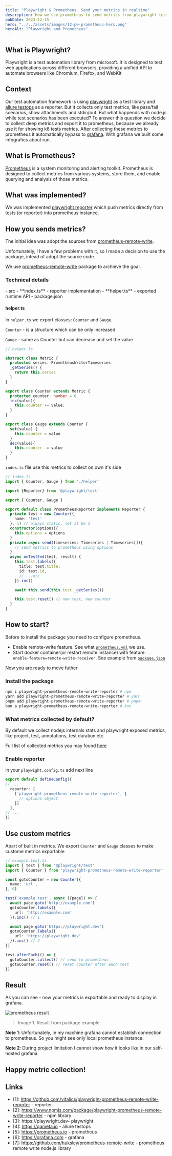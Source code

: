```yaml
---
title: "Playwright & Prometheus. Send your metrics in realtime"
description: How we use prometheus to send metrics from playwright tests
pubDate: 2023-12-15
hero: "../../assets/images/12-pw-prometheus-hero.png"
heroAlt: "Playwright and Prometheus"
---
```



## What is Playwright?

Playwright is a test automation library from microsoft.
It is designed to test web applications across different browsers, providing a unified API to automate browsers like Chromium, Firefox, and WebKit

## Context

Our test automation framework is using [playwright](https://playwright.dev/docs/intro) as a test library and [allure testops](https://qameta.io/) as a reporter. But it collects only test metrics, like pass/fail scenarios, show attachments and stdin/out. But what happends with node.js while test scenarios has been executed? To answer this question we decide to collect deep metrics and export it to prometheus, because we already use it for showing k6 tests metrics. After collecting these metrics to prometheus it automatically bypass to [grafana](https://grafana.com/). With grafana we built some infografics about run.

## What is Prometheus?

[Prometheus](https://prometheus.io/) is a system monitoring and alerting toolkit. Prometheus is designed to collect metrics from various systems, store them, and enable querying and analysis of those metrics.

## What was implemented?

We was implemented [playwright reporter](https://github.com/vitalics/playwright-prometheus-remote-write-reporter) which push metrics directly from tests (or reporter) into prometheus instance.

## How you sends metrics?

The initial idea was adopt the sources from [prometheus-remote-write](https://github.com/huksley/prometheus-remote-write).

Unfortunately, I have a few problems with it, so I made a decision to use the package, intead of adopt the source code.

We use [prometheus-remote-write](https://github.com/huksley/prometheus-remote-write) package to archieve the goal.

### Technical details

<FileTree title="Project Structure">
- src
  - **index.ts** - reporter implementation
  - **helper.ts** - exported runtime API
- package.json
</FileTree>

#### helper.ts

In `helper.ts` we export classes: `Counter` and `Gauge`.

`Counter` - is a structure which can be only increased

`Gauge` - same as Counter but can decrease and set the value

``` ts
// helper.ts

abstract class Metric {
  protected series: PrometheusWriterTimeseries
  _getSeries() {
    return this.series
  }
}

export class Counter extends Metric {
  protected counter: number = 0
  inc(value){
    this.counter += value;
  }
}

export class Gauge extends Counter {
  set(value) {
    this.counter = value
  }
  dec(value){
    this.counter -= value
  }
}
```

`index.ts` file use this metrics to collect on own it's side

``` ts
// index.ts
import { Counter, Gauge } from './helper'

import {Reporter} from '@playwright/test'

export { Counter, Gauge }

export default class PrometheusReporter implements Reporter {
  private test = new Counter({
    name: 'test'
  }, 1) // always static, let it be 1
  constructor(options){
    this.options = options
  }
  private async send(timeseries: Timeseries | Timeseries[]){
    // send metrics to prometheus using options
  }
  async onTestEnd(test, result) {
    this.test.labels({
      title: test.title,
      id: test.id,
      // ...etc
    }).inc()

    await this.send(this.test._getSeries())

    this.test.reset() // new test, new counter
  }
}

```

## How to start?

Before to install the package you need to configure prometheus.

- Enable remote-write feature. See what [`prometheus.yml`](https://github.com/vitalics/playwright-prometheus-remote-write-reporter/blob/main/example/prometheus.yml) we use.
- Start docker container(or restart remote instance) with feature: `--enable-feature=remote-write-receiver`. See example from [`package.json`](https://github.com/vitalics/playwright-prometheus-remote-write-reporter/blob/main/example/package.json#L16)

Now you are ready to move futher

### Install the package

```sh
npm i playwright-prometheus-remote-write-reporter # npm
yarn add playwright-prometheus-remote-write-reporter # yarn
pnpm add playwright-prometheus-remote-write-reporter # pnpm
bun a playwright-prometheus-remote-write-reporter # bun
```

### What metrics collected by default?

By default we collect nodejs internals stats and playwright exposed metrics, like project, test, annotations, test duration etc.

Full list of collected metrics you may found [here](https://github.com/vitalics/playwright-prometheus-remote-write-reporter?tab=readme-ov-file#collected-metrics)

### Enable reporter

in your `playwight.config.ts` add next line

```ts
export default defineConfig({
// ...
  reporter: [
    ['playwright-prometheus-remote-write-reporter', {
      // options object
    }]
  ],
// ...
})
```

## Use custom metrics

Apart of built in metrics. We export `Counter` and `Gauge` classes to make custome metrics exportable

```ts
// example.test.ts
import { test } from '@playwright/test'
import { Counter } from 'playwright-prometheus-remote-write-reporter'

const gotoCounter = new Counter({
  name: 'url',
}, 0)

test('example test', async ({page}) => {
  await page.goto('http://example.com')
  gotoCounter.labels({
    url: 'http://example.com'
  }).inc() // 1

  await page.goto('https://playwright.dev')
  gotoCounter.labels({
    url: 'https://playwright.dev'
  }).inc() // 2
})

test.afterEach(() => {
  gotoCounter.collect() // send to prometheus
  gotoCounter.reset() // reset counter after each test
})

```

## Result

As you can see - now your metrics is exportable and ready to display in grafana.

![prometheus result](../../assets/images/12-result.png)
> Image 1. Result from package example

**Note 1**: Unfortunately, in my machine grafana cannot establish connection to prometheus. So you might see only local prometheus instance.

**Note 2**: During project limitation I cannot show how it looks like in our self-hosted grafana

## Happy metric collection!

## Links

- [1]: https://github.com/vitalics/playwright-prometheus-remote-write-reporter - reporter
- [2]: https://www.npmjs.com/package/playwright-prometheus-remote-write-reporter - npm library
- [3]: https://playwright.dev- playwright
- [4]: https://qameta.io - allure testops
- [5]: https://prometheus.io - prometheus
- [6]: https://grafana.com - grafana
- [7]: https://github.com/huksley/prometheus-remote-write - prometheus remote write node.js library
